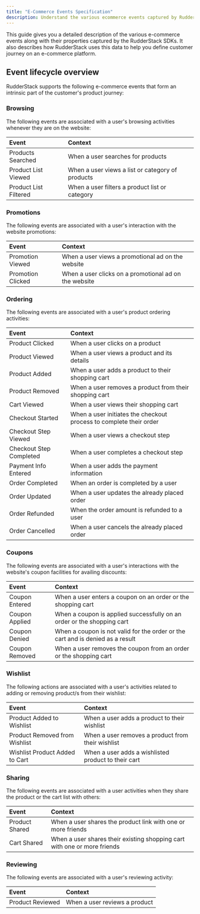 ```yaml
---
title: "E-Commerce Events Specification"
description: Understand the various ecommerce events captured by RudderStack.
---
```


This guide gives you a detailed description of the various e-commerce events along with their properties captured by the RudderStack SDKs. It also describes how RudderStack uses this data to help you define customer journey on an e-commerce platform.

## Event lifecycle overview

RudderStack supports the following e-commerce events that form an intrinsic part of the customer's product journey:

### Browsing

The following events are associated with a user's browsing activities whenever they are on the website:

| Event       | Context                                        |
| :-------------------- | :------------------------------------------------- |
| <Link to="/event-spec/ecommerce-events-spec/browsing/#products-searched">Products Searched</Link>     | When a user searches for products               |
| <Link to="/event-spec/ecommerce-events-spec/browsing/#product-list-viewed">Product List Viewed</Link>   | When a user views a list or category of products |
| <Link to="/event-spec/ecommerce-events-spec/browsing/#product-list-filtered">Product List Filtered</Link> | When a user filters a product list or category   |

### Promotions

The following events are associated with a user's interaction with the website promotions:

| Event   | Context                                             |
| :---------------- | :------------------------------------------------------ |
| <Link to="/event-spec/ecommerce-events-spec/promotions/#promotion-viewed">Promotion Viewed</Link>  | When a user views a promotional ad on the website     |
| <Link to="/event-spec/ecommerce-events-spec/promotions/#promotion-clicked">Promotion Clicked</Link> | When a user clicks on a promotional ad on the website |

### Ordering

The following events are associated with a user's product ordering activities:

| Event         | Context                                                          |
| :---------------------- | :------------------------------------------------------------------- |
| <Link to="/event-spec/ecommerce-events-spec/ordering/#product-clicked">Product Clicked</Link>          | When a user clicks on a product                        |
| <Link to="/event-spec/ecommerce-events-spec/ordering/#product-viewed">Product Viewed</Link>          | When a user views a product and its details                        |
| <Link to="/event-spec/ecommerce-events-spec/ordering/#product-added">Product Added</Link>           | When a user adds a product to their shopping cart                  |
| <Link to="/event-spec/ecommerce-events-spec/ordering/#product-removed">Product Removed</Link>         | When a user removes a product from their shopping cart             |
| <Link to="/event-spec/ecommerce-events-spec/ordering/#cart-viewed">Cart Viewed</Link>             | When a user views their shopping cart                              |
| <Link to="/event-spec/ecommerce-events-spec/ordering/#checkout-started">Checkout Started</Link>        | When a user initiates the checkout process to complete their order |
| <Link to="/event-spec/ecommerce-events-spec/ordering/#checkout-step-viewed">Checkout Step Viewed</Link>    | When a user views a checkout step                                  |
| <Link to="/event-spec/ecommerce-events-spec/ordering/#checkout-step-completed">Checkout Step Completed</Link> | When a user completes a checkout step                              |
| <Link to="/event-spec/ecommerce-events-spec/ordering/#payment-info-entered">Payment Info Entered</Link>    | When a user adds the payment information                           |
| <Link to="/event-spec/ecommerce-events-spec/ordering/#order-completed">Order Completed</Link>         | When an order is completed by a user                              |
| <Link to="/event-spec/ecommerce-events-spec/ordering/#order-updated">Order Updated</Link>           | When a user updates the already placed order                       |
| <Link to="/event-spec/ecommerce-events-spec/ordering/#order-refunded">Order Refunded</Link>         | When the order amount is refunded to a user                        |
| <Link to="/event-spec/ecommerce-events-spec/ordering/#order-cancelled">Order Cancelled</Link>         | When a user cancels the already placed order                       |

### Coupons

The following events are associated with a user's interactions with the website's coupon facilities for availing discounts:

| Event | Context                                                                    |
| :-------------- | :----------------------------------------------------------------------------- |
| <Link to="/event-spec/ecommerce-events-spec/coupons/#coupon-entered">Coupon Entered</Link>  | When a user enters a coupon on an order or the shopping cart                 |
| <Link to="/event-spec/ecommerce-events-spec/coupons/#coupon-applied">Coupon Applied</Link>  | When a coupon is applied successfully on an order or the shopping cart         |
| <Link to="/event-spec/ecommerce-events-spec/coupons/#coupon-denied">Coupon Denied</Link>   | When a coupon is not valid for the order or the cart and is denied as a result |
| <Link to="/event-spec/ecommerce-events-spec/coupons/#coupon-removed">Coupon Removed</Link>  | When a user removes the coupon from an order or the shopping cart            |

### Wishlist

The following actions are associated with a user's activities related to adding or removing product/s from their wishlist:

| Event                | Context                                           |
| :----------------------------- | :---------------------------------------------------- |
| <Link to="/event-spec/ecommerce-events-spec/wishlisting/#product-added-to-wishlist">Product Added to Wishlist</Link>      | When a user adds a product to their wishlist       |
| <Link to="/event-spec/ecommerce-events-spec/wishlisting/#product-removed-from-wishlist">Product Removed from Wishlist</Link>  | When a user removes a product from their wishlist  |
| <Link to="/event-spec/ecommerce-events-spec/wishlisting/#wishlist-product-added-to-cart">Wishlist Product Added to Cart</Link> | When a user adds a wishlisted product to their cart |

### Sharing

The following events are associated with a user activities when they share the product or the cart list with others:

| Event | Context                                                                |
| :-------------- | :------------------------------------------------------------------------- |
| <Link to="/event-spec/ecommerce-events-spec/sharing/#product-shared">Product Shared</Link>  | When a user shares the product link with one or more friends             |
| <Link to="/event-spec/ecommerce-events-spec/sharing/#cart-shared">Cart Shared</Link>     | When a user shares their existing shopping cart with one or more friends |

### Reviewing

The following events are associated with a user's reviewing activity:

| Event  | Context                     |
| :--------------- | :------------------------------ |
| <Link to="/event-spec/ecommerce-events-spec/reviewing/#product-reviewed">Product Reviewed</Link> | When a user reviews a product |